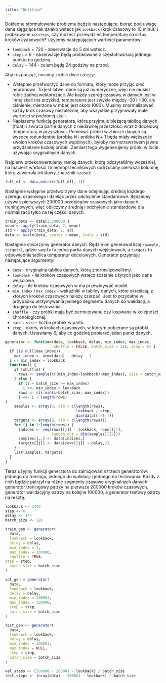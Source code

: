 ```yaml
---
title: "Untitled"
---
```


<div>

Dokładne sformułowanie problemu będzie następujące: biorąc pod uwagę dane
sięgające tak daleko wstecz jak `lookback` (krok czasowy to 10 minut) i
próbkowane co `steps`, czy możesz przewidzieć temperaturę na `delay` kroków
czasowych? Użyjemy następujących wartości parametrów:

-   `lookback` = 720 - obserwacje do 5 dni wstecz.
-   `steps` = 6 - obserwacje będą próbkowane z częstotliwością jednego punktu
    na godzinę.
-   `delay` = 144 - celem będą 24 godziny na przód.

Aby rozpocząć, musimy zrobić dwie rzeczy:

-   Wstępnie przetworzyć dane do formatu, który może przyjąć sieć neuronowa. To
    jest łatwe: dane są już numeryczne, więc nie musisz robić żadnej
    wektoryzacji. Ale każdy szereg czasowy w danych jest w innej skali (na
    przykład, temperatura jest zwykle między -20 i +30, ale ciśnienie, mierzone
    w mbar, jest około 1000). Musimy znormalizować każdy krok czasowy
    niezależnie, aby wszystkie przyjmowały małe wartości w podobnej skali.
-   Napiszemy funkcję generatora, która przyjmuje bieżącą tablicę danych
    (float) i zwraca partie danych z niedawnej przeszłości wraz z docelową
    temperaturą w przyszłości. Ponieważ próbki w zbiorze danych są wysoce
    redundantne (próbka $N$ i próbka $N + 1$ będą miały większość swoich kroków
    czasowych wspólnych), byłoby marnotrawstwem jawne przydzielanie każdej
    próbki. Zamiast tego wygenerujemy próbki w locie, używając oryginalnych
    danych.

Najpierw przekonwertujemy ramkę danych, którą odczytaliśmy wcześniej, na
macierz wartości zmiennoprzecinkowych (odrzucimy pierwszą kolumnę, która
zawierała tekstowy znacznik czasu):

```r
full_df <- data.matrix(full_df[,-1])
```

Następnie wstępnie przetworzymy dane odejmując średnią każdego szeregu
czasowego i dzieląc przez odchylenie standardowe. Będziemy używać pierwszych
200000 przebiegów czasowych jako danych treningowych, więc obliczymy średnią i
odchylenie standardowe dla normalizacji tylko na tej części danych.

```r
train_data <- data[1:200000,]
mean <- apply(train_data, 2, mean)
std <- apply(train_data, 2, sd)
data <- scale(data, center = mean, scale = std)
```

Następnie stworzymy generator danych. Będzie on generował listę
`(sample, targets)`, gdzie `sample` to jedna partia danych wejściowych, a
`targets` to odpowiednia tablica temperatur docelowych. Generator przyjmuje
następujące argumenty:

-   `data` - oryginalna tablica danych, którą znormalizowaliśmy.
-   `lookback` - ile kroków czasowych wstecz zostanie użytych jako dane
    wejściowe.
-   `delay` - ile kroków czasowych w ma przewidywać model.
-   `min_index` i `max_index` - wskaźniki w tablicy danych, które określają, z
    których kroków czasowych należy czerpać. Jest to przydatne w przypadku
    utrzymywania jednego segmentu danych do walidacji, a drugiego do
    testowania.
-   `shuffle` - czy próbki mają być permutowane czy losowane w kolejności
    chronologicznej.
-   `batch_size` - liczba próbek w partii.
-   `step` - okres, w krokach czasowych, w którym pobierane są próbki danych.
    Ustawiamy 6, aby co godzinę pobierać jeden punkt danych.

```r
generator <- function(data, lookback, delay, min_index, max_index,
                      shuffle = FALSE, batch_size = 128, step = 6) {
  if (is.null(max_index))
    max_index <- nrow(data) - delay - 1
  i <- min_index + lookback
  function() {
    if (shuffle) {
      rows <- sample(c((min_index+lookback):max_index), size = batch_size)
    } else {
      if (i + batch_size >= max_index)
        i <<- min_index + lookback
      rows <- c(i:min(i+batch_size, max_index))
      i <<- i + length(rows)
}
    samples <- array(0, dim = c(length(rows),
                                lookback / step,
                                dim(data)[[-1]]))
    targets <- array(0, dim = c(length(rows)))
    for (j in 1:length(rows)) {
      indices <- seq(rows[[j]] - lookback, rows[[j]],
                     length.out = dim(samples)[[2]])
      samples[j,,] <- data[indices,]
      targets[[j]] <- data[rows[[j]] + delay,2]
    }
    list(samples, targets)
  }
}
```

Teraz użyjmy funkcji generatora do zainicjowania trzech generatorów: jednego do
treningu, jednego do walidacji i jednego do testowania. Każdy z nich będzie
patrzył na różne segmenty czasowe oryginalnych danych: generator treningowy
patrzy na pierwsze 200000 kroków czasowych, generator walidacyjny patrzy na
kolejne 100000, a generator testowy patrzy na resztę.

```r
lookback <- 1440
step <- 6
delay <- 144
batch_size <- 128

train_gen <- generator(
  data,
  lookback = lookback,
  delay = delay,
  min_index = 1,
  max_index = 200000,
  shuffle = TRUE,
step = step,
  batch_size = batch_size
)

val_gen = generator(
  data,
  lookback = lookback,
  delay = delay,
  min_index = 200001,
  max_index = 300000,
  step = step,
  batch_size = batch_size
)

test_gen <- generator(
  data,
  lookback = lookback,
  delay = delay,
  min_index = 300001,
  max_index = NULL,
  step = step,
  batch_size = batch_size
)

val_steps <- (300000 - 200001 - lookback) / batch_size
test_steps <- (nrow(data) - 300001 - lookback) / batch_size
```

</div>
